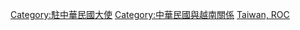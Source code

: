 {{catmore|越南駐中華民國大使列表}}
[[Category:駐中華民國大使|Category:駐中華民國大使]]
[[Category:中華民國與越南關係|Category:中華民國與越南關係]]
[[Category:越南駐外大使|Taiwan, ROC]]